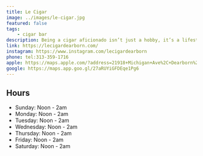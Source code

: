 ```yaml
---
title: Le Cigar
image: ../images/le-cigar.jpg
featured: false
tags:
    - cigar bar
description: Being a cigar aficionado isn’t just a hobby, it’s a lifestyle that inspires individuals and connects good friends to share moments to last forever. Le Cigar wants to be your place to rest, relax and enjoy the good life.
link: https://lecigardearborn.com/
instagram: https://www.instagram.com/lecigardearborn
phone: tel:313-359-1716
apple: https://maps.apple.com/?address=21918+Michigan+Ave%2C+Dearborn%2C+MI+48124%2C+United+States&auid=9757473789290815769&ll=42.3067959%2C-83.2433144&lsp=9902&q=Le+Cigar
google: https://maps.app.goo.gl/27aRUYiGFDEqe1Pg6
---
```


## Hours

- Sunday: Noon - 2am
- Monday: Noon - 2am
- Tuesday: Noon - 2am
- Wednesday: Noon - 2am
- Thursday: Noon - 2am
- Friday: Noon - 2am
- Saturday: Noon - 2am
